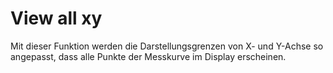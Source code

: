 # View all xy

Mit dieser Funktion werden die Darstellungsgrenzen von X- und Y-Achse so angepasst, dass alle Punkte der Messkurve im Display erscheinen.
